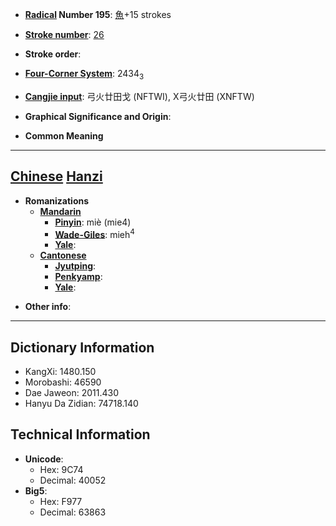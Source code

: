 * '''[[Wiktionary:Chinese radical index| Radical]] Number 195''': [[Wiktionary:Chinese radical index 魚|魚]]+15 strokes

* '''[[Wiktionary:Chinese total strokes index|Stroke number]]''': [[Wiktionary:Chinese total strokes index 26|26]]

* '''Stroke order''': 

* '''[[Wiktionary:Chinese four corner index|Four-Corner System]]''': 2434<sub>3</sub>

* '''[[Wiktionary:Chinese Cangjie index|Cangjie input]]''': 弓火廿田戈 (NFTWI), X弓火廿田 (XNFTW)

* '''Graphical Significance and Origin''': 

* '''Common Meaning'''

----

== [[Chinese]] [[Hanzi]] ==

* '''Romanizations'''
** '''[[Mandarin]]'''
*** '''[[Pinyin]]''': miè (mie4)
*** '''[[Wade-Giles]]''': mieh<sup>4</sup>
*** '''[[Yale]]''': 
** '''[[Cantonese]]'''
*** '''[[Jyutping]]''':
*** '''[[Penkyamp]]''': 
*** '''[[Yale]]''': 

* '''Other info''': 

----

== Dictionary Information ==

* KangXi: 1480.150
* Morobashi: 46590
* Dae Jaweon: 2011.430
* Hanyu Da Zidian: 74718.140

== Technical Information ==

* '''Unicode''':
** Hex: 9C74
** Decimal: 40052
* '''Big5''':
** Hex: F977
** Decimal: 63863